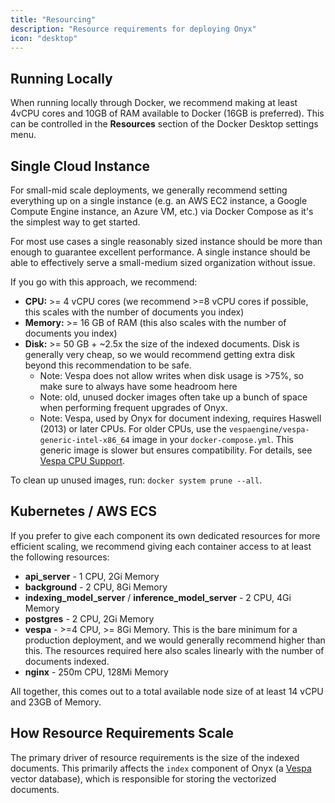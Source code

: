 ```yaml
---
title: "Resourcing"
description: "Resource requirements for deploying Onyx"
icon: "desktop"
---
```


## Running Locally

When running locally through Docker, we recommend making at least 4vCPU cores and 10GB of RAM available to Docker (16GB is preferred). This can be controlled in the **Resources** section of the Docker Desktop settings menu.

## Single Cloud Instance

For small-mid scale deployments, we generally recommend setting everything up on a single instance (e.g. an AWS EC2 instance, a Google Compute Engine instance, an Azure VM, etc.) via Docker Compose as it's the simplest way to get started.

For most use cases a single reasonably sized instance should be more than enough to guarantee excellent performance. A single instance should be able to effectively serve a small-medium sized organization without issue.

If you go with this approach, we recommend:

- **CPU:** >= 4 vCPU cores (we recommend >=8 vCPU cores if possible, this scales with the number of documents you index)
- **Memory:** >= 16 GB of RAM (this also scales with the number of documents you index)
- **Disk:** >= 50 GB + ~2.5x the size of the indexed documents. Disk is generally very cheap, so we would recommend getting extra disk beyond this recommendation to be safe.
  - Note: Vespa does not allow writes when disk usage is >75%, so make sure to always have some headroom here
  - Note: old, unused docker images often take up a bunch of space when performing frequent upgrades of Onyx.
  - Note: Vespa, used by Onyx for document indexing, requires Haswell (2013) or later CPUs. For older CPUs, use the `vespaengine/vespa-generic-intel-x86_64` image in your `docker-compose.yml`. This generic image is slower but ensures compatibility. For details, see [Vespa CPU Support](https://docs.vespa.ai/en/cpu-support.html).

To clean up unused images, run: `docker system prune --all`.

## Kubernetes / AWS ECS

If you prefer to give each component its own dedicated resources for more efficient scaling, we recommend giving each container access to at least the following resources:

- **api_server** - 1 CPU, 2Gi Memory
- **background** - 2 CPU, 8Gi Memory  
- **indexing_model_server** / **inference_model_server** - 2 CPU, 4Gi Memory
- **postgres** - 2 CPU, 2Gi Memory
- **vespa** - >=4 CPU, >= 8Gi Memory. This is the bare minimum for a production deployment, and we would generally recommend higher than this. The resources required here also scales linearly with the number of documents indexed.
- **nginx** - 250m CPU, 128Mi Memory

All together, this comes out to a total available node size of at least 14 vCPU and 23GB of Memory.

## How Resource Requirements Scale

The primary driver of resource requirements is the size of the indexed documents. This primarily affects the `index` component of Onyx (a [Vespa](https://vespa.ai/) vector database), which is responsible for storing the vectorized documents. 